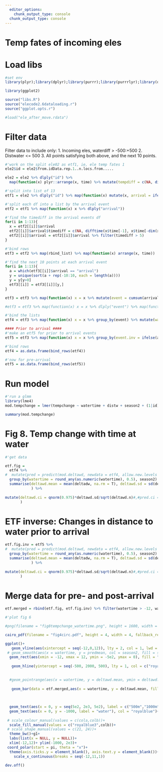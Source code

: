 ```yaml
---
  editor_options:
    chunk_output_type: console
  chunk_output_type: console
---
```

# Temp fates of incoming eles

# Load libs

```r
#set env
library(plyr);library(dplyr);library(purrr);library(purrrlyr);library(data.table);library(lubridate);library(tidyr)

library(ggplot2)
```

```r
source("libs.R")
source("elecode2.6dataloading.r")
source("ggplot.opts.r")
```

```r
#load("ele_after_move.rdata")
```

# Filter data
Filter data to include only:
1. Incoming eles, waterdiff > -500:+500
2. Distwater <= 500
3. All points satisfying both above, and the next 10 points.

```r
#'work on the split ele02 as etf1, ie, ele temp fates 1
ele2$id = ele2$from.idData.rep.1..n.locs.from.....

ele2 = ele2 %>% dlply("id") %>%
  map(function(x) plyr::arrange(x, time) %>% mutate(tempdiff = c(NA, diff(temp, lag = 1)), waterdiff = c(diff(mindw, lag = 1), NA))) %>% bind_rows()

#'split into list of 13
etf1 = ele2 %>% dlply("id") %>% map(function(x) mutate(x, arrival = ifelse(waterdiff < 0 & mindw <=500, "arrival", "other")))

#'split each df into a list by the arrival event
etf2 = etf1 %>% map(function(x) x %>% dlply("arrival"))

#'find the timediff in the arrival events df
for(i in 1:13){
  x = etf2[[i]]$arrival
  etf2[[i]]$arrival$timediff = c(NA, difftime(x$time[-1], x$time[-dim(x)[1]], units = "hours"))
  etf2[[i]]$arrival = etf2[[i]]$arrival %>% filter(timediff > 5)
}

#'bind rows
etf3 = etf2 %>% map(rbind_list) %>% map(function(x) arrange(x, time))
```

```r
#'find the next 10 points at each arrival event
for(i in 1:13){
  a = which(etf3[[i]]$arrival == "arrival")
  y = unique(sort(a + rep(-10:10, each = length(a))))
  y = y[y>0]
  etf3[[i]] = etf3[[i]][y,]
}

etf3 = etf3 %>% map(function(x) x = x %>% mutate(event = cumsum(arrival == "arrival"), event.inv = event+1))

#etf3 = etf3 %>% map(function(x) x = x %>% dlply("event") %>% map(function(y) y = mutate(y, watertime = difftime(time, time[1]))))
```

```r
#'bind the lists
etf4 = etf3 %>% map(function(x) x = x %>% group_by(event) %>% mutate(watertime = difftime(time, time[1], units = "hours"), deltadw = mindw - mindw[1]))

#### Prior to arrival ####
#'make an etf5 for prior to arrival events
etf5 = etf3 %>% map(function(x) x = x %>% group_by(event.inv = ifelse(arrival == "arrival", event, event.inv)) %>% mutate(watertime = difftime(time, time[length(time)], units = "hours"), deltadw = mindw - mindw[length(mindw)]))

#'bind rows
etf4 = as.data.frame(bind_rows(etf4))

#'now for pre-arrival
etf5 = as.data.frame(bind_rows(etf5))
```

# Run model

```r
#'run a glmm
library(lme4)
mod.tempchange = lmer(tempchange ~ watertime + distw + season2 + (1|id), data = etf4)

summary(mod.tempchange)
```

# Fig 8. Temp change with time at water

```r
#'get data

etf.fig = 
  etf4 %>% 
#  mutate(pred = predict(mod.deltawd, newdata = etf4, allow.new.levels = T, scale = "response")) %>% 
  group_by(watertime = round_any(as.numeric(watertime), 0.5), season2) %>% 
  summarise(deltawd.mean = mean(deltadw, na.rm = T), deltawd.sd = sd(deltadw, na.rm = T), deltawd.n = length(deltadw)#, predmean = mean(pred, na.rm = T), predsd = sd(pred, na.rm = T), predn = length(pred)
            ) %>% 
  
mutate(deltawd.ci = qnorm(0.975)*deltawd.sd/sqrt(deltawd.n)#,#pred.ci = qnorm(0.975)*predsd/sqrt(predn)
       )
```

# ETF inverse: Changes in distance to water prior to arrival

```r
etf.fig.inv = etf5 %>% 
#  mutate(pred = predict(mod.deltawd, newdata = etf4, allow.new.levels = T, scale = "response")) %>% 
  group_by(watertime = round_any(as.numeric(watertime), 0.5), season2) %>% 
  summarise(deltawd.mean = mean(deltadw, na.rm = T), deltawd.sd = sd(deltadw, na.rm = T), deltawd.n = length(deltadw)#, predmean = mean(pred, na.rm = T), predsd = sd(pred, na.rm = T), predn = length(pred)
            ) %>% 
  
mutate(deltawd.ci = qnorm(0.975)*deltawd.sd/sqrt(deltawd.n)#,#pred.ci = qnorm(0.975)*predsd/sqrt(predn)
       )
```

# Merge data for pre- and post-arrival

```r
etf.merged = rbind(etf.fig, etf.fig.inv) %>% filter(watertime > -12, watertime < 12)
```


```r
#'plot fig 6

#png(filename = "fig8tempchange_watertime.png", height = 1600, width = 1600, res = 500)

cairo_pdf(filename = "fig4circ.pdf", height = 4, width = 4, fallback_resolution = 600)

ggplot()+
   geom_vline(aes(xintercept = seq(-12,0,12)), lty = 2, col = 1, lwd = 0.2)+
 # geom_smooth(aes(x = watertime, y = predmean, col = season2, fill = season2), lwd = 0.5)+
  geom_rect(aes(xmin = -12, xmax = 12, ymin = -5e2, ymax = 0), fill = "grey80")+
  
   geom_hline(yintercept = seq(-500, 2000, 500), lty = 1, col = c("royalblue", rep("grey",5)), lwd = c(1,rep(0.1,5)))+
  
 
  #geom_pointrange(aes(x = watertime, y = deltawd.mean, ymin = deltawd.mean-deltawd.ci, ymax = deltawd.mean+deltawd.ci, col = season2, shape = season2), fill = "white", fatten = 7, stroke = 0.6, lty = 1, lwd = 0.2, position = position_dodge(width = 0.3))+
 
   geom_bar(data = etf.merged,aes(x = watertime, y = deltawd.mean, fill = season2), stat = "identity", position = "identity", alpha = 0.5)+
  
  
  
  geom_text(aes(x = 0, y = seq(5e2, 2e3, 5e2), label = c("500m","1000m","1500m","2000m")), vjust = "outward", size = 2)+
  geom_text(aes(x = 0, y = -1000, label = "water"), col = "royalblue")+
 
 # scale_colour_manual(values = c(cola,colb))+
  scale_fill_manual(values = c("royalblue3",colb))+
 # scale_shape_manual(values = c(21, 24))+
  theme_bw()+g1+
  labs(list(x = NULL, y = NULL))+
  xlim(-12,12)+ ylim(-1000, 2e3)+
 coord_polar(start = pi, theta = "x")+
  theme(axis.ticks.y = element_blank(), axis.text.y = element_blank())+
    scale_x_continuous(breaks = seq(-12,11,1))

dev.off()
```


